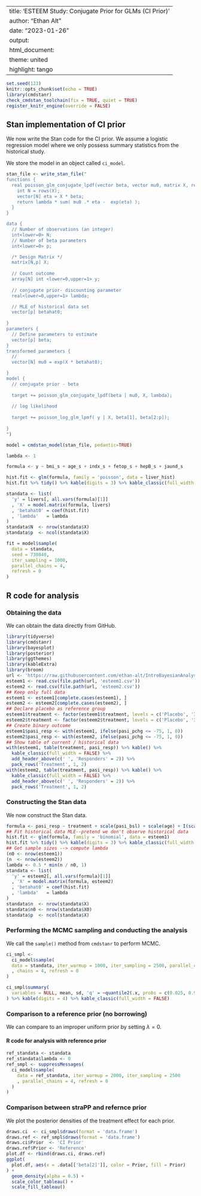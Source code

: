 
---
title: 'ESTEEM Study: Conjugate Prior for GLMs (CI Prior)'
author: "Ethan Alt"
date: "2023-01-26"
output: 
  html_document:
    theme: united
    highlight: tango
---

```r
set.seed(123)
knitr::opts_chunk$set(echo = TRUE)
library(cmdstanr)
check_cmdstan_toolchain(fix = TRUE, quiet = TRUE)
register_knitr_engine(override = FALSE)
```

## Stan implementation of CI prior

We now write the Stan code for the CI prior. We assume a logistic regression 
model where we only possess summary statistics from the historical study.

We store the model in an object called `ci_model`.

```r
stan_file <- write_stan_file("
functions {
  real poisson_glm_conjugate_lpdf(vector beta, vector mu0, matrix X, real lambda) {
    int N = rows(X);
    vector[N] eta = X * beta;
    return lambda * sum( mu0 .* eta -  exp(eta) );
  }
}

data {
  // Number of observations (an integer)
  int<lower=0> N;                 
  // Number of beta parameters
  int<lower=0> p;                    

  /* Design Matrix */
  matrix[N,p] X; 
 
  // Count outcome
  array[N] int <lower=0,upper=1> y;
  
  // conjugate prior- discounting parameter
  real<lower=0,upper=1> lambda;         

  // MLE of historical data set
  vector[p] betahat0;
  
}
parameters {
  // Define parameters to estimate
  vector[p] beta; 
}
transformed parameters {
  // 
  vector[N] mu0 = exp(X * betahat0);

}
model {
  // conjugate prior - beta
  
  target += poisson_glm_conjugate_lpdf(beta | mu0, X, lambda);
  
  // log likelihood
 
  target += poisson_log_glm_lpmf( y | X, beta[1], beta[2:p]);
  
}
")

model = cmdstan_model(stan_file, pedantic=TRUE)

lambda <- 1

formula <- y ~ bmi_s + age_s + indx_s + fetop_s + hepB_s + jaund_s

hist.fit <- glm(formula, family = 'poisson', data = liver_hist)
hist.fit %>% tidy() %>% kable(digits = 3) %>% kable_classic(full_width = FALSE)

standata <- list(
  'y' = livers[, all.vars(formula)[1]]
  , 'X' = model.matrix(formula, livers)
  , 'betahat0' = coef(hist.fit)
  , 'lambda'   = lambda
)
standata$N  <- nrow(standata$X)
standata$p  <- ncol(standata$X)

fit = model$sample(
  data = standata,
  seed = 730840,
  iter_sampling = 1000,
  parallel_chains = 4,
  refresh = 0
)
```

## R code for analysis

### Obtaining the data

We can obtain the data directly from GitHub.

```r
library(tidyverse)
library(cmdstanr)
library(bayesplot)
library(posterior)
library(ggthemes)
library(kableExtra)
library(broom)
url <- 'https://raw.githubusercontent.com/ethan-alt/IntroBayesianAnalysis/main/Data'
esteem1 <- read.csv(file.path(url, 'esteem1.csv'))
esteem2 <- read.csv(file.path(url, 'esteem2.csv'))
## Keep only full data
esteem1 <- esteem1[complete.cases(esteem1), ]
esteem2 <- esteem2[complete.cases(esteem2), ]
## Declare placebo as reference group
esteem1$treatment <- factor(esteem1$treatment, levels = c('Placebo', '30 mg BID'))
esteem2$treatment <- factor(esteem2$treatment, levels = c('Placebo', '30 mg BID'))
## Create binary outcome
esteem1$pasi_resp <- with(esteem1, ifelse(pasi_pchg <= -75, 1, 0))
esteem2$pasi_resp <- with(esteem2, ifelse(pasi_pchg <= -75, 1, 0))
## Show table of current / historical data
with(esteem1, table(treatment, pasi_resp)) %>% kable() %>% 
  kable_classic(full_width = FALSE) %>%
  add_header_above(c(' ', 'Responders' = 2)) %>%
  pack_rows('Treatment', 1, 2)
with(esteem2, table(treatment, pasi_resp)) %>% kable() %>% 
  kable_classic(full_width = FALSE) %>%
  add_header_above(c(' ', 'Responders' = 2)) %>%
  pack_rows('Treatment', 1, 2)
```


### Constructing the Stan data

We now construct the Stan data.

```r
formula <- pasi_resp ~ treatment + scale(pasi_bsl) + scale(age) + I(scale(age)^2) + smoke + prior_sys
## Fit historical data MLE--pretend we don't observe historical data
hist.fit <- glm(formula, family = 'binomial', data = esteem1)
hist.fit %>% tidy() %>% kable(digits = 3) %>% kable_classic(full_width = FALSE)
## Get sample sizes --> compute lambda
(n0 <- nrow(esteem1))
(n  <- nrow(esteem2))
lambda <- 0.5 * min(n / n0, 1)
standata <- list(
  'y' = esteem2[, all.vars(formula)[1]]
  , 'X' = model.matrix(formula, esteem2)
  , 'betahat0' = coef(hist.fit)
  , 'lambda'   = lambda
)
standata$n  <- nrow(standata$X)
standata$n0 <- nrow(standata$X0)
standata$p  <- ncol(standata$X)
```


### Performing the MCMC sampling and conducting the analysis

We call the `sample()` method from `cmdstanr` to perform MCMC.

```r
ci_smpl <- 
  ci_model$sample(
  data = standata, iter_warmup = 1000, iter_sampling = 2500, parallel_chains = 4
  , chains = 4, refresh = 0
)
```


```r
ci_smpl$summary(
  variables = NULL, mean, sd, 'q' = ~quantile2(.x, probs = c(0.025, 0.975))
) %>% kable(digits = 4) %>% kable_classic(full_width = FALSE)
```


### Comparison to a reference prior (no borrowing)

We can compare to an improper uniform prior by setting $\lambda = 0$.

#### R code for analysis with reference prior

```r
ref_standata <- standata
ref_standata$lambda <- 0
ref_smpl <- suppressMessages(
  ci_model$sample(
    data = ref_standata, iter_warmup = 2000, iter_sampling = 2500
    , parallel_chains = 4, refresh = 0
  )
)
```
### Comparison between straPP and refernce prior

We plot the posterior densities of the treatment effect for each prior.

```r
draws.ci  <- ci_smpl$draws(format = 'data.frame')
draws.ref <- ref_smpl$draws(format = 'data.frame')
draws.ci$Prior  <- 'CI Prior'
draws.ref$Prior <- 'Reference'
plot.df <- rbind(draws.ci, draws.ref)
ggplot(
  plot.df, aes(x = .data[['beta[2]']], color = Prior, fill = Prior)
) +
  geom_density(alpha = 0.5) +
  scale_color_tableau() +
  scale_fill_tableau()
```

